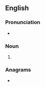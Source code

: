 ==English==

===Pronunciation===
* {{rhymes|aɪks|lang=en}}

===Noun===
{{head|en|noun form}}

# {{plural of|pike|lang=en}}

===Anagrams===
* {{anagrams|en|a=eikps|Spike|kepis|kipes|spike}}
